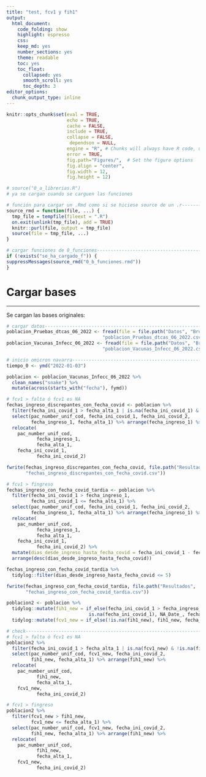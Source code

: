 ```yaml
---
title: "test, fcv1 y fih1"
output: 
  html_document:
    code_folding: show
    highlight: espresso
    css: 
    keep_md: yes
    number_sections: yes
    theme: readable
    toc: yes  
    toc_float:
      collapsed: yes
      smooth_scroll: yes
      toc_depth: 3     
editor_options: 
  chunk_output_type: inline
---
```



```r
knitr::opts_chunk$set(eval = TRUE, 
                      echo = TRUE, 
                      cache = FALSE,
                      include = TRUE,
                      collapse = FALSE,
                       dependson = NULL,
                      engine = "R", # Chunks will always have R code, unless noted
                      error = TRUE,
                      fig.path="Figures/",  # Set the figure options
                      fig.align = "center", 
                      fig.width = 12,
                      fig.height = 12)
```

```r
# source("0_a_librerias.R")
# ya se cargan cuando se carguen las funciones

```

```r
# función para cargar un .Rmd como si se hiciese source de un .r---------------
source_rmd = function(file, ...) {
  tmp_file = tempfile(fileext = ".R")
  on.exit(unlink(tmp_file), add = TRUE)
  knitr::purl(file, output = tmp_file)
  source(file = tmp_file, ...)
}

```

```r
# cargar funciones de 0_funciones----------------------------------------------
if (!exists("se_ha_cargado_f")) {
suppressMessages(source_rmd("0_b_funciones.rmd"))
}

```

# Cargar bases

***

Se cargan las bases originales: 

```r
# cargar datos-----------------------------------------------------------------
poblacion_Pruebas_dtcas_06_2022 <- fread(file = file.path("Datos", "Brutos",
                                   "poblacion_Pruebas_dtcas_06_2022.csv"))
poblacion_Vacunas_Infecc_06_2022 <- fread(file = file.path("Datos", "Brutos", 
                                   "poblacion_Vacunas_Infecc_06_2022.csv"))

```

```r
# inicio omicron navarra-------------------------------------------------------
tiempo_0 <- ymd("2022-01-03")

```

```r
poblacion <- poblacion_Vacunas_Infecc_06_2022 %>% 
  clean_names("snake") %>% 
  mutate(across(starts_with("fecha"), fymd))
```


```r
# fcv1 > falta ó fcv1 es NA
fechas_ingreso_discrepantes_con_fecha_covid <- poblacion %>% 
  filter(fecha_ini_covid_1 > fecha_alta_1 | is.na(fecha_ini_covid_1) & !is.na(fecha_ingreso_1)) %>% 
  select(pac_number_unif_cod, fecha_ini_covid_1, fecha_ini_covid_2, 
         fecha_ingreso_1, fecha_alta_1) %>% arrange(fecha_ingreso_1) %>%
  relocate(
    pac_number_unif_cod,
           fecha_ingreso_1,
           fecha_alta_1,
    fecha_ini_covid_1,
           fecha_ini_covid_2)

fwrite(fechas_ingreso_discrepantes_con_fecha_covid, file.path("Resultados", 
       "fechas_ingreso_discrepantes_con_fecha_covid.csv"))

```

```r
# fcv1 > fingreso
fechas_ingreso_con_fecha_covid_tardia <- poblacion %>% 
  filter(fecha_ini_covid_1 > fecha_ingreso_1,
         fecha_ini_covid_1 <= fecha_alta_1) %>% 
  select(pac_number_unif_cod, fecha_ini_covid_1, fecha_ini_covid_2, 
         fecha_ingreso_1, fecha_alta_1) %>% arrange(fecha_ingreso_1) %>%
  relocate(
    pac_number_unif_cod,
           fecha_ingreso_1,
           fecha_alta_1,
    fecha_ini_covid_1,
           fecha_ini_covid_2) %>% 
  mutate(dias_desde_ingreso_hasta_fecha_covid = fecha_ini_covid_1 - fecha_ingreso_1) %>% 
  arrange(desc(dias_desde_ingreso_hasta_fecha_covid))

fechas_ingreso_con_fecha_covid_tardia %>% 
  tidylog::filter(dias_desde_ingreso_hasta_fecha_covid <= 5)

fwrite(fechas_ingreso_con_fecha_covid_tardia, file.path("Resultados", 
       "fechas_ingreso_con_fecha_covid_tardia.csv"))

```

```r
poblacion2 <- poblacion %>% 
  tidylog::mutate(fih1_new = if_else(fecha_ini_covid_1 > fecha_ingreso_1 %m+% days(5) |
                              is.na(fecha_ini_covid_1), NA_Date_, fecha_ingreso_1)) %>% 
  tidylog::mutate(fcv1_new = if_else(!is.na(fih1_new), fih1_new, fecha_ini_covid_1))

```


```r
# check------------------------------------------------------------------------
# fcv1 > falta ó fcv1 es NA
poblacion2 %>% 
  filter(fecha_ini_covid_1 > fecha_alta_1 | is.na(fcv1_new) & !is.na(fih1_new)) %>% 
  select(pac_number_unif_cod, fcv1_new, fecha_ini_covid_2, 
         fih1_new, fecha_alta_1) %>% arrange(fih1_new) %>%
  relocate(
    pac_number_unif_cod,
           fih1_new,
           fecha_alta_1,
    fcv1_new,
           fecha_ini_covid_2)

# fcv1 > fingreso
poblacion2 %>% 
  filter(fcv1_new > fih1_new,
         fcv1_new <= fecha_alta_1) %>% 
  select(pac_number_unif_cod, fcv1_new, fecha_ini_covid_2, 
         fih1_new, fecha_alta_1) %>% arrange(fih1_new) %>%
  relocate(
    pac_number_unif_cod,
           fih1_new,
           fecha_alta_1,
    fcv1_new,
           fecha_ini_covid_2) 

```


